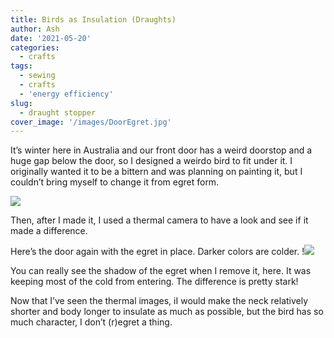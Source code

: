 ```yaml
---
title: Birds as Insulation (Draughts)
author: Ash
date: '2021-05-20'
categories:
  - crafts
tags:
  - sewing 
  - crafts
  - 'energy efficiency'
slug:
  - draught stopper
cover_image: '/images/DoorEgret.jpg'
---
```


It's winter here in Australia and our front door has a weird doorstop and a huge gap below the door, so I designed a weirdo bird to fit under it. I originally wanted it to be a bittern and was planning on painting it, but I couldn't bring myself to change it from egret form.

![](/images/DoorEgret.jpg)

Then, after I made it, I used a thermal camera to have a look and see if it made a difference.

Here's the door again with the egret in place. Darker colors are colder.
!![](/images/WithEgret.JPG)

You can really see the shadow of the egret when I remove it, here. It was keeping most of the cold from entering. The difference is pretty stark!

[](/images/WithoutEgret.JPG)

Now that I've seen the thermal images, iI would make the neck relatively shorter and body longer to insulate as much as possible, but the bird has so much character, I don't (r)egret a thing.